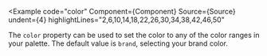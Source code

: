 
<Example
  code="color"
  Component={Component}
  Source={Source}
  undent={4}
  highlightLines="2,6,10,14,18,22,26,30,34,38,42,46,50"
>
  The `color` property can be used to set the color to any of the color
  ranges in your palette.  The default value is `brand`, selecting your brand
  color.
</Example>
